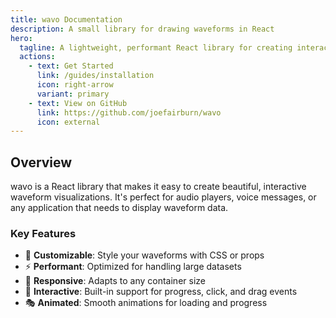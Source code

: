 ```yaml
---
title: wavo Documentation
description: A small library for drawing waveforms in React
hero:
  tagline: A lightweight, performant React library for creating interactive waveform visualizations
  actions:
    - text: Get Started
      link: /guides/installation
      icon: right-arrow
      variant: primary
    - text: View on GitHub
      link: https://github.com/joefairburn/wavo
      icon: external
---
```



<div class="my-12">
  <WavoExample client:load />
</div>

## Overview

wavo is a React library that makes it easy to create beautiful, interactive waveform visualizations. It's perfect for audio players, voice messages, or any application that needs to display waveform data.

### Key Features

- 🎨 **Customizable**: Style your waveforms with CSS or props
- ⚡ **Performant**: Optimized for handling large datasets
- 📱 **Responsive**: Adapts to any container size
- 🔄 **Interactive**: Built-in support for progress, click, and drag events
- 🎭 **Animated**: Smooth animations for loading and progress
